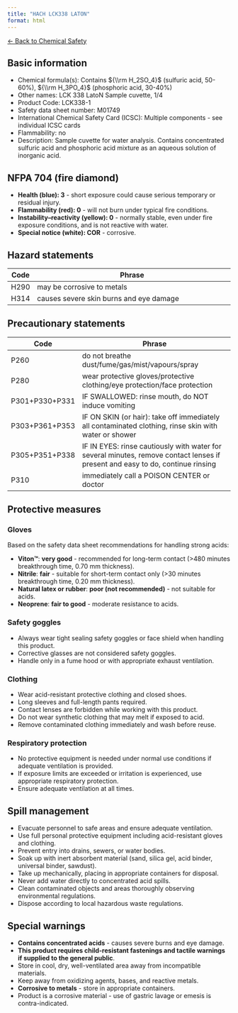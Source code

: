 ```yaml
---
title: "HACH LCK338 LATON"
format: html
---
```


[← Back to Chemical Safety](../chemical-safety.qmd)

## Basic information
- Chemical formula(s): Contains ${\\rm H_2SO_4}$ (sulfuric acid, 50-60%), ${\\rm H_3PO_4}$ (phosphoric acid, 30-40%)
- Other names: LCK 338 LatoN Sample cuvette, 1/4
- Product Code: LCK338-1
- Safety data sheet number: M01749
- International Chemical Safety Card (ICSC): Multiple components - see individual ICSC cards
- Flammability: no
- Description: Sample cuvette for water analysis. Contains concentrated sulfuric acid and phosphoric acid mixture as an aqueous solution of inorganic acid.

## NFPA 704 (fire diamond)
- **Health (blue): 3** - short exposure could cause serious temporary or residual injury.
- **Flammability (red): 0** - will not burn under typical fire conditions.
- **Instability–reactivity (yellow): 0** - normally stable, even under fire exposure conditions, and is not reactive with water.
- **Special notice (white): COR** - corrosive.

## Hazard statements
| Code | Phrase                                                         |
| ---- | -------------------------------------------------------------- |
| H290 | may be corrosive to metals                                    |
| H314 | causes severe skin burns and eye damage                       |

## Precautionary statements
| Code           | Phrase                                                                                                                           |
| -------------- | -------------------------------------------------------------------------------------------------------------------------------- |
| P260           | do not breathe dust/fume/gas/mist/vapours/spray                                                                                |
| P280           | wear protective gloves/protective clothing/eye protection/face protection                                                       |
| P301+P330+P331 | IF SWALLOWED: rinse mouth, do NOT induce vomiting                                                                              |
| P303+P361+P353 | IF ON SKIN (or hair): take off immediately all contaminated clothing, rinse skin with water or shower                          |
| P305+P351+P338 | IF IN EYES: rinse cautiously with water for several minutes, remove contact lenses if present and easy to do, continue rinsing |
| P310           | immediately call a POISON CENTER or doctor                                                                                     |

## Protective measures

### Gloves
Based on the safety data sheet recommendations for handling strong acids:

- **Viton™**: **very good** - recommended for long-term contact (>480 minutes breakthrough time, 0.70 mm thickness).
- **Nitrile**: **fair** - suitable for short-term contact only (>30 minutes breakthrough time, 0.20 mm thickness).
- **Natural latex or rubber**: **poor (not recommended)** - not suitable for acids.
- **Neoprene**: **fair to good** - moderate resistance to acids.

### Safety goggles
- Always wear tight sealing safety goggles or face shield when handling this product.
- Corrective glasses are not considered safety goggles.
- Handle only in a fume hood or with appropriate exhaust ventilation.

### Clothing
- Wear acid-resistant protective clothing and closed shoes.
- Long sleeves and full-length pants required.
- Contact lenses are forbidden while working with this product.
- Do not wear synthetic clothing that may melt if exposed to acid.
- Remove contaminated clothing immediately and wash before reuse.

### Respiratory protection
- No protective equipment is needed under normal use conditions if adequate ventilation is provided.
- If exposure limits are exceeded or irritation is experienced, use appropriate respiratory protection.
- Ensure adequate ventilation at all times.

## Spill management
- Evacuate personnel to safe areas and ensure adequate ventilation.
- Use full personal protective equipment including acid-resistant gloves and clothing.
- Prevent entry into drains, sewers, or water bodies.
- Soak up with inert absorbent material (sand, silica gel, acid binder, universal binder, sawdust).
- Take up mechanically, placing in appropriate containers for disposal.
- Never add water directly to concentrated acid spills.
- Clean contaminated objects and areas thoroughly observing environmental regulations.
- Dispose according to local hazardous waste regulations.

## Special warnings
- **Contains concentrated acids** - causes severe burns and eye damage.
- **This product requires child-resistant fastenings and tactile warnings if supplied to the general public**.
- Store in cool, dry, well-ventilated area away from incompatible materials.
- Keep away from oxidizing agents, bases, and reactive metals.
- **Corrosive to metals** - store in appropriate containers.
- Product is a corrosive material - use of gastric lavage or emesis is contra-indicated.